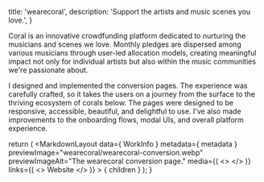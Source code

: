 
  title: 'wearecoral',
  description: 'Support the artists and music scenes you love.',
}


Coral is an innovative crowdfunding platform dedicated to nurturing the musicians and scenes we love. Monthly pledges are dispersed among various musicians through user-led allocation models, creating meaningful impact not only for individual artists but also within the music communities we're passionate about.

I designed and implemented the conversion pages. The experience was carefully crafted, so it takes the users on a journey from the surface to the thriving ecosystem of corals below. The pages were designed to be responsive, accessible, beautiful, and delightful to use. I've also made improvements to the onboarding flows, modal UIs, and overall platform experience.

  return (
    <MarkdownLayout
      data={ WorkInfo }
      metadata={ metadata }
      previewImage="wearecoral/wearecoral-conversion.webp"
      previewImageAlt="The wearecoral conversion page."
      media={(
        <>
          <PreviewImage src="/img/wearecoral/wearecoral-conversion.webp" alt="The wearecoral conversion page." />
        </>
      )}
      links={(
        <>
          <MSButton link="https://www.wearecoral.org/" type="small outlined">Website</MSButton>
        </>
      )}
    >
      { children }
    </MarkdownLayout>
  );
}